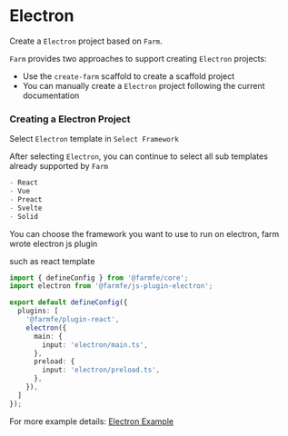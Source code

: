 
# Electron

Create a `Electron` project based on `Farm`.

`Farm` provides two approaches to support creating `Electron` projects: 
- Use the `create-farm` scaffold to create a scaffold project
- You can manually create a `Electron` project following the current documentation

### Creating a Electron Project

<PackageManagerTabs command="npm create farm@latest" />


Select `Electron` template in `Select Framework`

After selecting `Electron`, you can continue to select all sub templates already supported by `Farm`

```ts
- React
- Vue
- Preact
- Svelte
- Solid
```

You can choose the framework you want to use to run on electron, farm wrote electron js plugin

such as react template

```ts
import { defineConfig } from '@farmfe/core';
import electron from '@farmfe/js-plugin-electron';

export default defineConfig({
  plugins: [
    '@farmfe/plugin-react',
    electron({
      main: {
        input: 'electron/main.ts',
      },
      preload: {
        input: 'electron/preload.ts',
      },
    }),
  ]
});

```

For more example details: [Electron Example](https://github.com/farm-fe/farm/tree/main/examples/electron)
